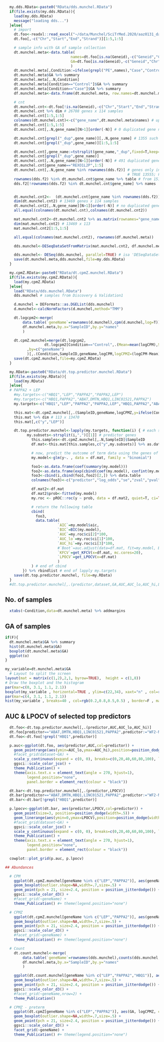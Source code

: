 
```r
  my.dds.RData<-paste0("RData/dds.munchel.RData")
  if(file.exists(my.dds.RData)){
    load(my.dds.RData)
    message("loading dds...")
  }else{
    # import
    dt.foo<-readxl::read_excel("~/data/Munchel/SciTrMed.2020/aaz0131_data_file_s2.xlsx",skip=3) %>% as.data.table
    dt.foo[,-c("Chr","Start","End","Strand")][1:5,1:5]

    # sample info with GA of sample collection
    dt.munchel.meta<-data.table(
                              names=dt.foo[is.na(Geneid),-c("Geneid","Chr","Start","End","Strand","Length")] %>% colnames %>% stringr::str_replace("\\.\\.\\.",""),
                              GA=dt.foo[is.na(Geneid),-c("Geneid","Chr","Start","End","Strand","Length")] %>% unlist 
                              )
    dt.munchel.meta[,Condition:=ifelse(grepl("PE",names),"Case","Control")]
    dt.munchel.meta$GA %>% summary
    dt.munchel.meta[,.N,Condition]
    dt.munchel.meta[Condition=="Control"]$GA %>% summary
    dt.munchel.meta[Condition=="Case"]$GA %>% summary
    df.munchel.meta<-data.frame(dt.munchel.meta, row.names=dt.munchel.meta$names)

    # cnt 
    dt.munchel.cnt<-dt.foo[!is.na(Geneid),-c("Chr","Start","End","Strand","Length")]
    dt.munchel.cnt %>% dim # 26708 genes x 114 samples
    dt.munchel.cnt[1:5,1:5]
    colnames(dt.munchel.cnt)<-c("gene_name",dt.munchel.meta$names) # update the sample names
    dt.munchel.cnt[1:5,1:5]
    dt.munchel.cnt[,.N,gene_name][N>1][order(-N)] # 0 duplicated gene names 

    dt.munchel.cnt[grepl("_dup",gene_name)][,.N,gene_name] # 1355 such gene names
    dt.munchel.cnt[grepl("_dup",gene_name)][1:5,1:5]

    dt.munchel.cnt[,gene_name:=tstrsplit(gene_name,"_dup",fixed=T,keep=1L)]
    dt.munchel.cnt[grepl("_dup",gene_name)]
    dt.munchel.cnt[,.N,gene_name][N>1][order(-N)] # 491 duplicated gene names
    dt.munchel.cnt[gene_name=="REXO1L2P",1:5]
    dt.munchel.cnt[,.N,gene_name %in% rownames(dds.f2)] # genes only in the dds.f2 (15150 genes)
                                                        # TRUE 13555; FALSE 13153
    rownames(dds.f2) %in% dt.munchel.cnt$gene_name %>% table # from 15150 genesin dds.f2, 13469 genes in Munchel; 1681 genes not in Munchel
    dds.f2[!rownames(dds.f2) %in% dt.munchel.cnt$gene_name] %>% names


    dt.munchel.cnt2<-  (dt.munchel.cnt[gene_name %in% rownames(dds.f2)]  %>% melt.data.table(id.vars=c("gene_name"), variable.name="SampleID",value.name="Cnt"))[,.(Cnt=sum(Cnt)),.(SampleID,gene_name)] %>% dcast.data.table(gene_name ~ SampleID, value.var="Cnt")
    dim(dt.munchel.cnt2) # 13469 genes x 114 samples
    dt.munchel.cnt2[,.N,gene_name][N>1][order(-N)] # no duplicated genes
    all.equal(colnames(dt.munchel.cnt),colnames(dt.munchel.cnt2))

    mat.munchel.cnt2<-dt.munchel.cnt2 %>% as.matrix(rownames="gene_name")
    dim(mat.munchel.cnt2) # 13469 x 113
    mat.munchel.cnt2[1:5,1:5]

    all.equal(colnames(mat.munchel.cnt2), rownames(df.munchel.meta))

    dds.munchel<-DESeqDataSetFromMatrix(mat.munchel.cnt2, df.munchel.meta, design=formula(~Condition) )

    dds.munchel<- DESeq(dds.munchel, parallel=TRUE) # isa 'DESeqDataSet'
    save(dt.munchel.meta,dds.munchel,file=my.dds.RData)
  }
```

```r
  my.cpmZ.RData<-paste0("RData/dt.cpmZ.munchel.RData")
  if(file.exists(my.cpmZ.RData)){
    load(my.cpmZ.RData)
  }else{
    load("RData/dds.munchel.RData")
    dds.munchel # samples from Discovery & Validation1

    d.munchel = DEFormats::as.DGEList(dds.munchel)
    d.munchel<-calcNormFactors(d.munchel,method="TMM") 

    dt.logcpm2<-merge(
        data.table(`geneName`=rownames(d.munchel),cpm(d.munchel,log=T)) %>% melt.data.table(id.vars=c("geneName"),variable.name="SampleID",value.name="logCPM"),
        df.munchel.meta,by.x="SampleID",by.y="names"
        )

    dt.cpmZ.munchel=merge(dt.logcpm2,
                  dt.logcpm2[Condition=="Control",.(Mean=mean(logCPM),SD=sd(logCPM)),.(geneName)] #[,.N,.(Cohort,GA)]
          ,by=c("geneName")
          )[,.(Condition,SampleID,geneName,logCPM,logCPMZ=(logCPM-Mean)/SD)]
    save(dt.cpmZ.munchel,file=my.cpmZ.RData)
  }
```

```r
  my.RData<-paste0("RData/dt.top.predictor.munchel.RData")
  if(file.exists(my.RData)){
    load(my.RData)
  }else{
  # PAPPA2 + LEP
    #my.targets<-c("HBQ1","LEP","PAPPA2","PAPPA2,LEP")
    #my.targets<-c("HBQ1,PAPPA2","ABAT,DMTN,HBQ1,LINC01521,PAPPA2")
    my.targets<-c("HBQ1","LEP","PAPPA2","PAPPA2,LEP","HBQ1,PAPPA2","ABAT,DMTN,HBQ1,LINC01521,PAPPA2")

    this.mat<-dt.cpmZ.munchel[,.(SampleID,geneName,logCPMZ,y=ifelse(Condition=="Control",0,1))] %>% dcast.data.table(SampleID+y~geneName,value.var="logCPMZ") %>% as.matrix(rownames="SampleID") #%>% as.data.frame
    this.mat %>% dim # 113 x 13470
    this.mat[,c("y","LEP")]

    dt.top.predictor.munchel<-lapply(my.targets, function(i) { # each set of predictors 
          my.subsets<-strsplit(i,",")[[1]] # predictor genes
            this.samples<-dt.cpmZ.munchel[,.N,SampleID]$SampleID
            df.mat<-this.mat[this.samples,c("y",my.subsets)] %>% as.data.frame

            # now, predict the outcome of term data using the genes of the corresponding dataset
            my.model<-glm(y~. , data = df.mat, family = "binomial")

            foo1<-as.data.frame(coef(summary(my.model)))
            foo2<-as.data.frame(exp(cbind(coef(my.model), confint(my.model)))) # Odds Ratio & CI (95%)
            foo3<-cbind(i,cbind(foo1,foo2)[2,]) %>% data.table 
            colnames(foo3)<-c("predictor","log_odds","se","zval","pval","OR","OR_lo","OR_hi")

            df.mat2<-df.mat
            df.mat2$prob<-fitted(my.model)
            my.roc <- pROC::roc(y ~ prob, data = df.mat2, quiet=T, ci=TRUE)

            # return the following table
            cbind(
              foo3,
              data.table(
                        `AIC`=my.model$aic,
                        `BIC`=BIC(my.model),
                        `AUC`=my.roc$ci[2]*100, 
                        `AUC_lo`=my.roc$ci[1]*100, 
                        `AUC_hi`=my.roc$ci[3]*100,
                        #`Boot`=auc.adjust(data=df.mat, fit=my.model, B=1000)*100,  # optimism-adjusted AUC scores. the outcome should be the first column # failed with some errors
                        `KFCV`=get_KFCV(x=df.mat, mc.cores=20), 
                        `LPOCV`=get_LPOCV(x=df.mat)
                        )
            ) # end of cbind
        }) %>% rbindlist # end of lapply my.targets
    save(dt.top.predictor.munchel, file=my.RData)
  }
  #dt.top.predictor.munchel[,.(predictor,dataset,GA,AUC,AUC_lo,AUC_hi,LPOCV)]
```

## No. of samples
```r
  xtabs(~Condition,data=dt.munchel.meta) %>% addmargins
```

## GA of samples
```r
if(F){
  dt.munchel.meta$GA %>% summary
  hist(dt.munchel.meta$GA)
  boxplot(dt.munchel.meta$GA)
  ggplot(o)
}

my_variable=dt.munchel.meta$GA 
  # Layout to split the screen
layout(mat = matrix(c(1,2),2,1, byrow=TRUE),  height = c(1,8))
# Draw the boxplot and the histogram
par(mar=c(0, 3.1, 1.1, 2.1))
boxplot(my_variable , horizontal=TRUE , ylim=c(22,34), xaxt="n" , col=rgb(0.8,0.8,0,0.5) , frame=F)
par(mar=c(4, 3.1, 1.1, 2.1))
hist(my_variable , breaks=40 , col=rgb(0.2,0.8,0.5,0.5) , border=F , main="" , xlab="GA", xlim=c(22,34))

```

## AUC & LPOCV of selected top predictors
```r
  dt.foo<-dt.top.predictor.munchel[,.(predictor,AUC,AUC_lo,AUC_hi)]
  dt.foo[predictor=="ABAT,DMTN,HBQ1,LINC01521,PAPPA2",predictor:="WF2-N5"]
  dt.foo<-dt.foo[!grepl("HBQ1",predictor)]

  p.auc<-ggplot(dt.foo, aes(predictor,AUC,col=predictor)) +
    geom_pointrange(aes(ymin=AUC_lo,ymax=AUC_hi),position=position_dodge(width=.5)) +
    #facet_grid(dataset~GA) +
    scale_y_continuous(expand = c(0, 0), breaks=c(0,20,40,60,80,100), limit=c(0,100)) +
    ggsci::scale_color_jco() +
    theme_Publication() +
    theme(axis.text.x = element_text(angle = 270, hjust=1), 
          legend.position="none",
          panel.border = element_rect(colour = "black"))

  dt.bar<-dt.top.predictor.munchel[,.(predictor,LPOCV)]
  dt.bar[predictor=="ABAT,DMTN,HBQ1,LINC01521,PAPPA2",predictor:="WF2-N5"]
  dt.bar<-dt.bar[!grepl("HBQ1",predictor)]

  p.lpocv<-ggplot(dt.bar, aes(predictor,LPOCV,col=predictor)) +
    geom_point(size=3, position=position_dodge(width=.5)) +
    geom_linerange(aes(ymin=0,ymax=LPOCV),position=position_dodge(width=.5)) +
    #facet_grid(dataset~GA) +
    ggsci::scale_color_jco() +
    scale_y_continuous(expand = c(0, 0), breaks=c(0,20,40,60,80,100), limit=c(0,100)) +
    theme_Publication() +
    theme(axis.text.x = element_text(angle = 270, hjust=1), 
          legend.position="none",
          panel.border = element_rect(colour = "black"))

  cowplot::plot_grid(p.auc, p.lpocv)
```

```r
## Abundances

  # CPM
    ggplot(dt.cpmZ.munchel[geneName %in% c("LEP","PAPPA2")], aes(geneName, logCPM, col=Condition)) +
    geom_boxplot(outlier.shape=NA,width=.7,size=.5) +
    geom_point(pch = 21, size=2.4, position = position_jitterdodge()) +
    ggsci::scale_color_d3() +
    #facet_grid(~geneName) +
    theme_Publication() #+ theme(legend.position="none")

  # CPMZ
    ggplot(dt.cpmZ.munchel[geneName %in% c("LEP","PAPPA2")], aes(geneName, logCPMZ, col=Condition)) +
    geom_boxplot(outlier.shape=NA,width=.7,size=.5) +
    geom_point(pch = 21, size=2.4, position = position_jitterdodge()) +
    ggsci::scale_color_d3() +
    #facet_grid(~geneName) +
    theme_Publication() #+ theme(legend.position="none")

  # Count
    dt.count.munchel<-merge(
        data.table(`geneName`=rownames(dds.munchel),counts(dds.munchel,normalized=T)) %>% melt.data.table(id.vars=c("geneName"),variable.name="SampleID",value.name="Count"),
        df.munchel.meta,by.x="SampleID",by.y="names"
        )

    ggplot(dt.count.munchel[geneName %in% c("LEP","PAPPA2","HBQ1")], aes(geneName, log2(Count+1), col=Condition)) +
    geom_boxplot(outlier.shape=NA,width=.7,size=.5) +
    geom_point(pch = 21, size=2.4, position = position_jitterdodge()) +
    ggsci::scale_color_d3() +
    #facet_grid(~geneName,nrow=2) +
    theme_Publication()

  # CPMZ - preterm
    ggplot(dt.cpmZ[geneName %in% c("LEP","PAPPA2")], aes(GA, logCPMZ, col=Condition)) +
    geom_boxplot(outlier.shape=NA,width=.7,size=.5) +
    geom_point(pch = 21, size=2.4, position = position_jitterdodge()) +
    ggsci::scale_color_d3() +
    facet_grid(~geneName) +
    theme_Publication() #+ theme(legend.position="none")

```
